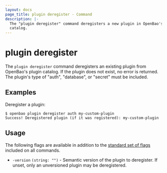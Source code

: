 ```yaml
---
layout: docs
page_title: plugin deregister - Command
description: |-
  The "plugin deregister" command deregisters a new plugin in OpenBao's plugin
  catalog.
---
```


# plugin deregister

The `plugin deregister` command deregisters an existing plugin from OpenBao's
plugin catalog. If the plugin does not exist, no error is returned. The plugin's
type of "auth", "database", or "secret" must be included.

## Examples

Deregister a plugin:

```shell-session
$ openbao plugin deregister auth my-custom-plugin
Success! Deregistered plugin (if it was registered): my-custom-plugin
```

## Usage

The following flags are available in addition to the [standard set of
flags](/vault/docs/commands) included on all commands.

- `-version` `(string: "")` - Semantic version of the plugin to deregister. 
  If unset, only an unversioned plugin may be deregistered.
